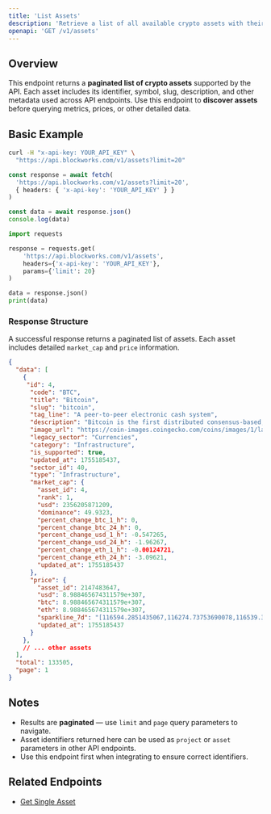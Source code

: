 ```yaml
---
title: 'List Assets'
description: 'Retrieve a list of all available crypto assets with their key metadata'
openapi: 'GET /v1/assets'
---
```


## Overview

This endpoint returns a **paginated list of crypto assets** supported by the API.
Each asset includes its identifier, symbol, slug, description, and other metadata used across API endpoints.
Use this endpoint to **discover assets** before querying metrics, prices, or other detailed data.

## Basic Example

<CodeGroup>

```bash cURL
curl -H "x-api-key: YOUR_API_KEY" \
  "https://api.blockworks.com/v1/assets?limit=20"
```

```typescript TypeScript
const response = await fetch(
  'https://api.blockworks.com/v1/assets?limit=20',
  { headers: { 'x-api-key': 'YOUR_API_KEY' } }
)

const data = await response.json()
console.log(data)
```

```python Python
import requests

response = requests.get(
    'https://api.blockworks.com/v1/assets',
    headers={'x-api-key': 'YOUR_API_KEY'},
    params={'limit': 20}
)

data = response.json()
print(data)
```

</CodeGroup>

### Response Structure

A successful response returns a paginated list of assets.  Each asset includes detailed `market_cap` and `price` information.

```json
{
  "data": [
    {
     "id": 4,
      "code": "BTC",
      "title": "Bitcoin",
      "slug": "bitcoin",
      "tag_line": "A peer-to-peer electronic cash system",
      "description": "Bitcoin is the first distributed consensus-based, censorship-resistant, permissionless, peer-to-peer payment settlement network with a provably scarce, programmable, native currency. Bitcoin (BTC), the native asset of the Bitcoin blockchain, is the world's first digital currency without a central bank or administrator. The Bitcoin network is an emergent decentralized monetary institution that exists through the interplay between full nodes, miners, and developers. It is set by a social contract that is created and opted into by the users of the network and hardened through game theory and cryptography. Bitcoin is the first, oldest, and largest cryptocurrency in the world.",
      "image_url": "https://coin-images.coingecko.com/coins/images/1/large/bitcoin.png?1696501400",
      "legacy_sector": "Currencies",
      "category": "Infrastructure",
      "is_supported": true,
      "updated_at": 1755185437,
      "sector_id": 40,
      "type": "Infrastructure",
      "market_cap": {
        "asset_id": 4,
        "rank": 1,
        "usd": 2356205871209,
        "dominance": 49.9323,
        "percent_change_btc_1_h": 0,
        "percent_change_btc_24_h": 0,
        "percent_change_usd_1_h": -0.547265,
        "percent_change_usd_24_h": -1.96267,
        "percent_change_eth_1_h": -0.00124721,
        "percent_change_eth_24_h": -3.09621,
        "updated_at": 1755185437
      },
      "price": {
        "asset_id": 2147483647,
        "usd": 8.988465674311579e+307,
        "btc": 8.988465674311579e+307,
        "eth": 8.988465674311579e+307,
        "sparkline_7d": "[116594.2851435067,116274.73753690078,116539.36847358629,116351.84111129945,120911.85757179689]",
        "updated_at": 1755185437
      }
    },
    // ... other assets
  ],
  "total": 133505,
  "page": 1
}
```

## Notes

- Results are **paginated** — use `limit` and `page` query parameters to navigate.
- Asset identifiers returned here can be used as `project` or `asset` parameters in other API endpoints.
- Use this endpoint first when integrating to ensure correct identifiers.

## Related Endpoints

- [Get Single Asset](/api-reference/assets/get-single)
